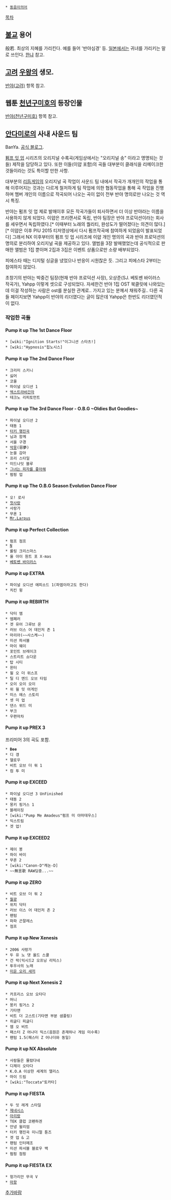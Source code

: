  * [[동음이의어]]

[[목차]]

== [[불교]] 용어 ==
般若. 최상의 지혜를 가리킨다. 예를 들어 '반야심경' 등. [[일본]]에서는 귀녀를 가리키는 말로 쓰인다. [[한냐]] 참고.

== [[고려]] [[우왕]]의 생모. ==
[[반야(고려)]] 항목 참고.

== 웹툰 [[천년구미호]]의 등장인물 ==
[[반야(천년구미호)]] 항목 참고.

== [[안다미로]]의 사내 사운드 팀 ==
BanYa. [http://blog.naver.com/banyamusic 공식 블로그].

[[펌프 잇 업]] 시리즈의 오리지널 수록곡(게임상에서는 "오리지널 송" 이라고 명명되는 것들) 제작을 담당하고 있다. 또한 이들(이얍 포함)의 곡들 대부분이 클래식을 리메이크한 것들이라는 것도 특이할 만한 사항.

대부분의 [[리듬게임]]의 오리지널 곡 작업이 사운드 팀 내에서 작곡가 개개인의 작업을 통해 이루어지는 것과는 다르게 철저하게 팀 작업에 의한 협동작업을 통해 곡 작업을 진행하며 멤버 개인의 이름으로 작곡되어 나오는 곡이 없이 전부 반야 명의로만 나오는 것 역시 특징.

반야는 펌프 잇 업 제로 발매이후 모든 작곡가들이 퇴사하면서 더 이상 반야라는 이름을 사용하지 않게 되었다. 이얍은 프리랜서로 독립, 반야 팀장은 반야 프로덕션이라는 회사를 세우면서 독립하였다.[* 이때부터 노래의 퀄리티, 완성도가 떨어졌다는 의견이 많다.][* 이얍은 이후 PIU 2015 티저영상에서 다시 펌프작곡에 참여하게 되었음이 발표되었다] 그래서 NX 이후부터의 펌프 잇 업 시리즈에 이얍 개인 명의의 곡과 반야 프로덕션의 명의로 분리하여 오리지널 곡을 제공하고 있다. 앨범을 3장 발매했었는데 공식적으로 판매한 앨범은 1집 뿐이며 2집과 3집은 이벤트 상품으로만 소량 배부되었다.

피에스타 때는 디지털 싱글을 냈었으나 반응이 시원찮은 듯. 그리고 피에스타 2부터는 참여하지 않았다.

초창기의 반야는 박중건 팀장(현재 반야 프로덕션 사장), 오상준(SJ. 베토벤 바이러스 작곡가), Yahpp 이렇게 셋으로 구성되었다. 자세한건 반야 1집 OST 북클릿에 나와있는데 이걸 작성하는 사람은 ost를 분실한 관계로.. 가지고 있는 분께서 채워주길..
다른 곡들 페이지보면 Yahpp이 반야의 리더였다는 글이 많은데 Yahpp은 한번도 리더였던적이 없다.

=== 작업한 곡들 ===

==== Pump it up The 1st Dance Floor ====
 * [wiki:"Ignition Starts!"이그니션 스타츠!]
 * [wiki:"Hypnosis"힙노시스]

==== Pump it up The 2nd Dance Floor ====
 * 크리미 스키니
 * 싫어
 * 코울
 * 파이널 오디션 1
 * [[엑스트라바간자]]
 * 테크노 리피토먼트

==== Pump it up The 3rd Dance Floor - O.B.G ~Oldies But Goodies~ ====
 * 파이널 오디션 2
 * 태동 1
 * [[터키 행진곡]]
 * 님과 함께
 * 서울 구경
 * [[악몽]](惡夢)
 * 눈을 감아
 * 프리 스타일
 * 미드나잇 블루
 * [[그녀는 피자를 좋아해]]
 * 펌핑 업

==== Pump it up The O.B.G Season Evolution Dance Floor ====
 * 오! 로사
 * [[첫사랑]]
 * 사랑가
 * 무혼 1
 * [[Mr.Larpus]]

==== Pump it up Perfect Collection ====
 * 펌프 점프
 * [[N]]
 * 롤링 크리스마스
 * 올 아이 원트 포 X-mas
 * [[베토벤 바이러스]] 

==== Pump it up EXTRA ====
 * 파이널 오디션 에피소드 1(파엡이라고도 한다)
 * 치킨 윙

==== Pump it up REBIRTH ====
 * 닥터 엠
 * 엠페러
 * 겟 유어 그루브 온
 * 러브 이스 어 데인저 존 1
 * 마리아(~~사스케~~)
 * 미션 파서블
 * 마이 웨이
 * 포인트 브레이크
 * 스트리트 쇼다운
 * 탑 시티
 * 윈터
 * 윌 오 더 위스프
 * 틸 디 엔드 오브 타임
 * 오이 오이 오이
 * 위 윌 밋 어게인
 * 미스 에스 스토리
 * 셋 미 업
 * 댄스 위드 미
 * 부크
 * 우편마차

==== Pump it up PREX 3 ====
프리미어 3의 곡도 포함.

 * '''Bee'''
 * 디 갱
 * 헬로우
 * 비트 오브 더 워 1
 * 컴 투 미

==== Pump it up EXCEED ====
 * 파이널 오디션 3 UnFinished
 * 태동 2
 * 몽키 핑거스 1
 * 블레이징
 * [wiki:"Pump Me Amadeus"펌프 미 아마데우스]
 * 익스트림
 * 겟 업!

==== Pump it up EXCEED2 ====
 * 제이 봉
 * 하이 바이
 * 무혼 2
 * [wiki:"Canon-D"캐논-D]
 * ~~無言歌 RAW딩중...~~

==== Pump it up ZERO ====
 * 비트 오브 더 워 2
 * [[월광]]
 * 위치 닥터
 * 러브 이스 어 데인저 존 2
 * 팬텀
 * 파파 곤잘레스
 * 점프

==== Pump it up New Xenesis ====
 * 2006 사랑가
 * 두 유 노 댓 올드 스쿨
 * 건 락(익시드2 오프닝 리믹스)
 * 투우사의 노래
 * [[미운 오리 새끼]]

==== Pump it up Next Xenesis 2 ====
 * 카프리스 오브 오타다
 * 머니
 * 몽키 핑거스 2
 * 기타맨
 * 비트 더 고스트(기타맨 부분 샘플링)
 * 히글디 피글디
 * 잼 오 비트
 * 패스터 Z 어나더 믹스(음원은 존재하나 게임 미수록)
 * 팬텀 1.5(패스터 Z 어나더와 동일)

==== Pump it up NX Absolute ====
 * 사람들은 몰랐다네
 * 디제이 오타다
 * K.O.A 이상한 세계의 앨리스
 * 마이 드림
 * [wiki:"Toccata"토카타]

==== Pump it up FIESTA ====
 * 두 잇 레게 스타일
 * [[제네시스]]
 * [[아리랑]]
 * TEK 클럽 코펜하겐
 * 안녕 윌리엄
 * 터키 행진곡 미니멀 튠즈
 * 겟 업 & 고
 * 팬텀 인터메조
 * 미션 파서블 블로우 백
 * 펌핑 점핑

==== Pump it up FIESTA EX ====
 * 헝가리안 무곡 V
 * [[마왕]]

[[추가바람]]
